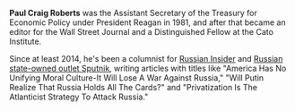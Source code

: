 {{Stub}}

'''Paul Craig Roberts''' was the Assistant Secretary of the Treasury for Economic Policy under President Reagan in 1981, and after that became an editor for the Wall Street Journal and a Distinguished Fellow at the Cato Institute.

Since at least 2014, he's been a columnist for [https://russia-insider.com/en/paul_craig_roberts Russian Insider] and [https://sputniknews.com/authors/paul_craig_roberts/ Russian state-owned outlet Sputnik], writing articles with titles like "America Has No Unifying Moral Culture-It Will Lose A War Against Russia," "Will Putin Realize That Russia Holds All The Cards?" and "Privatization Is The Atlanticist Strategy To Attack Russia."